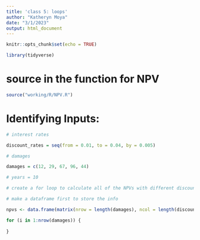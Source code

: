 ```yaml
---
title: 'class 5: loops'
author: "Katheryn Moya"
date: "3/1/2023"
output: html_document
---
```


```r
knitr::opts_chunk$set(echo = TRUE)

library(tidyverse)
```

# source in the function for NPV

```r
source("working/R/NPV.R")
```

# Identifying Inputs:

```r
# interest rates

discount_rates = seq(from = 0.01, to = 0.04, by = 0.005)

# damages

damages = c(12, 29, 67, 96, 44)

# years = 10
```

```r
# create a for loop to calculate all of the NPVs with different discount rates and damages

# make a dataframe first to store the info

npvs <- data.frame(matrix(nrow = length(damages), ncol = length(discount_rates)))

for (i in 1:nrow(damages)) {
  
}
```

```r

```

